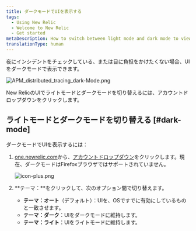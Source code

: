 ```yaml
---
title: ダークモードでUIを表示する
tags:
  - Using New Relic
  - Welcome to New Relic
  - Get started
metaDescription: How to switch between light mode and dark mode to view the New Relic UI.
translationType: human
---
```




夜にインシデントをチェックしている、または目に負担をかけたくない場合、UIをダークモードで表示できます。

<img
  title="APM_distributed_tracing_dark-Mode.png"
  alt="APM_distributed_tracing_dark-Mode.png"
  src={apmDistributedTracingDarkMode}
/>

<figcaption>
  New RelicのUIでライトモードとダークモードを切り替えるには、アカウントドロップダウンをクリックします。
</figcaption>

## ライトモードとダークモードを切り替える [#dark-mode]

ダークモードでUIを表示するには：

1. [one.newrelic.com](https://one.newrelic.com)から、[アカウントドロップダウン](/docs/using-new-relic/welcome-new-relic/get-started/glossary#account-dropdown)をクリックします。現在、ダークモードはFirefoxブラウザではサポートされていません。

   <img
     title="account_dropdown_theme.png"
     alt="icon-plus.png"
     src={accountDropdownTheme}
   />

2. **テーマ：**をクリックして、次のオプション間で切り替えます。

   * **テーマ：オート**（デフォルト）：UIを、OSですでに有効にしているものと一致させます。
   * **テーマ：ダーク**：UIをダークモードに維持します。
   * **テーマ：ライト**：UIをライトモードに維持します。
